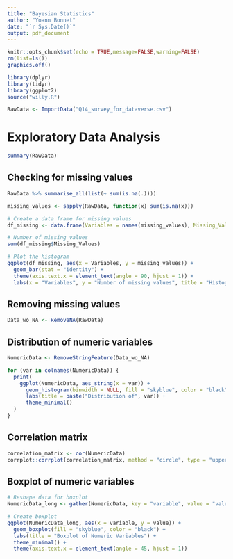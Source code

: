 ```yaml
---
title: "Bayesian Statistics"
author: "Yoann Bonnet"
date: "`r Sys.Date()`"
output: pdf_document
---
```


```r
knitr::opts_chunk$set(echo = TRUE,message=FALSE,warning=FALSE)
rm(list=ls())
graphics.off()
```

```r
library(dplyr)
library(tidyr)
library(ggplot2)
source("willy.R")
```

```r
RawData <- ImportData("Q14_survey_for_dataverse.csv")
```

# Exploratory Data Analysis

```r
summary(RawData)
```

## Checking for missing values

```r
RawData %>% summarise_all(list(~ sum(is.na(.))))
```
```r
missing_values <- sapply(RawData, function(x) sum(is.na(x)))

# Create a data frame for missing values
df_missing <- data.frame(Variables = names(missing_values), Missing_Values = as.numeric(missing_values))

# Number of missing values
sum(df_missing$Missing_Values)

# Plot the histogram
ggplot(df_missing, aes(x = Variables, y = missing_values)) +
  geom_bar(stat = "identity") +
  theme(axis.text.x = element_text(angle = 90, hjust = 1)) +
  labs(x = "Variables", y = "Number of missing values", title = "Histogram of missing values")
```

## Removing missing values

```r
Data_wo_NA <- RemoveNA(RawData)
```

## Distribution of numeric variables

```r
NumericData <- RemoveStringFeature(Data_wo_NA)

for (var in colnames(NumericData)) {
  print(
    ggplot(NumericData, aes_string(x = var)) + 
      geom_histogram(binwidth = NULL, fill = "skyblue", color = "black") + 
      labs(title = paste("Distribution of", var)) +
      theme_minimal()
  )
}
```

## Correlation matrix

```r
correlation_matrix <- cor(NumericData)
corrplot::corrplot(correlation_matrix, method = "circle", type = "upper", tl.cex = 0.7)
```

## Boxplot of numeric variables

```r
# Reshape data for boxplot
NumericData_long <- gather(NumericData, key = "variable", value = "value")

# Create boxplot
ggplot(NumericData_long, aes(x = variable, y = value)) +
  geom_boxplot(fill = "skyblue", color = "black") +
  labs(title = "Boxplot of Numeric Variables") +
  theme_minimal() +
  theme(axis.text.x = element_text(angle = 45, hjust = 1))
```